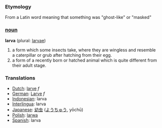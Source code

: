 === Etymology ===
From a Latin word meaning that something was "ghost-like" or "masked" 

=== [[noun]] ===

'''larva''' (plural: [[larvae]])

# a form which some insects take, where they are wingless and resemble a caterpillar or grub after hatching from their egg.
# a form of a recently born or hatched animal which is quite different from their adult stage. 

=== Translations ===
*[[Dutch]]: [[larve]] ''f''
*[[German]]: [[Larve]] ''f''
*[[Indonesian]]: larva
*[[Interlingua]]: larva
*[[Japanese]]: [[幼虫]] ([[ようちゅう]], yōchū)
*[[Polish]]: [[larwa]]
*[[Spanish]]: larva